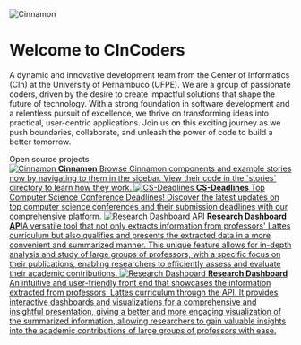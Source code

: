 
<Meta title='About/CinCoders' />

<style>
  {`
    .subheading {
      --mediumdark: '#999999';
      font-weight: 700;
      font-size: 13px;
      color: #999;
      letter-spacing: 6px;
      line-height: 24px;
      text-transform: uppercase;
      margin-bottom: 12px;
      margin-top: 40px;
    }

    .link-list {
      display: grid;
      grid-template-columns: 1fr;
      grid-template-rows: 1fr 1fr;
      row-gap: 10px;
    }

    @media (min-width: 620px) {
      .link-list {
        row-gap: 20px;
        column-gap: 20px;
        grid-template-columns: 1fr 1fr;
      }
    }

    @media all and (-ms-high-contrast:none) {
    .link-list {
        display: -ms-grid;
        -ms-grid-columns: 1fr 1fr;
        -ms-grid-rows: 1fr 1fr;
      }
    }

    .link-item {
      display: block;
      padding: 20px;
      border: 1px solid #00000010;
      border-radius: 5px;
      transition: background 150ms ease-out, border 150ms ease-out, transform 150ms ease-out;
      color: #333333;
      display: flex;
      align-items: flex-start;
    }

    .link-item:hover {
      border-color: #1EA7FD50;
      transform: translate3d(0, -3px, 0);
      box-shadow: rgba(0, 0, 0, 0.08) 0 3px 10px 0;
    }

    .link-item:active {
      border-color: #1EA7FD;
      transform: translate3d(0, 0, 0);
    }

    .link-item strong {
      font-weight: 700;
      display: block;
      margin-bottom: 2px;
    }

    .link-item img {
      height: 40px;
      width: 40px;
      margin-right: 15px;
      flex: none;
    }

    .link-item span,
    .link-item p {
      margin: 0;
      font-size: 14px;
      line-height: 20px;
    }

    .divlogo{
      width: 100%;
      display: flex;
      justify-content: center;
      margin: 20px;
    }

    .divlogo img{
      height: 91px;
      width: 550px;
      margin-right: 15px;
      margin-bottom: 55px;
    }
  `}
</style>

<div className='divlogo'>
  <img src={LogoCoders} alt='Cinnamon' />
</div>

# Welcome to CInCoders

A dynamic and innovative development team from the Center of Informatics (CIn) at the University of Pernambuco (UFPE).
We are a group of passionate coders, driven by the desire to create impactful solutions that shape the future of technology.
With a strong foundation in software development and a relentless pursuit of excellence, we thrive on transforming ideas into practical, user-centric applications.
Join us on this exciting journey as we push boundaries, collaborate, and unleash the power of code to build a better tomorrow.

<div className='subheading'>Open source projects</div>

<div className='link-list'>
  <a className='link-item' href='/?path=/docs/about-cinnamon--docs'>
    <img src={Brackets} alt='Cinnamon' />
    <span>
      <strong>Cinnamon</strong>
      Browse Cinnamon components and example stories now by navigating to them in
      the sidebar. View their code in the `stories` directory to learn how they work.
    </span>
  </a>
  <a className='link-item' href='https://cs-deadlines.cin.ufpe.br'>
    <img src={Brackets} alt='CS-Deadlines' />
    <span>
      <strong>CS-Deadlines</strong>
      Top Computer Science Conference Deadlines! Discover the latest updates on top
      computer science conferences and their submission deadlines with our comprehensive
      platform.
    </span>
  </a>
  <a className='link-item' href='https://github.com/CinCoders/research-back'>
    <img src={Brackets} alt='Research Dashboard API' />
    <span>
      <strong>Research Dashboard API</strong>A versatile tool that not only
      extracts information from professors' Lattes curriculum but also qualifies
      and presents the extracted data in a more convenient and summarized
      manner. This unique feature allows for in-depth analysis and study of
      large groups of professors, with a specific focus on their publications,
      enabling researchers to efficiently assess and evaluate their academic
      contributions.
    </span>
  </a>
  <a className='link-item' href='https://github.com/CinCoders/research-front'>
    <img src={Brackets} alt='Research Dashboard' />
    <span>
      <strong>Research Dashboard</strong>
      An intuitive and user-friendly front end that showcases the information extracted
      from professors' Lattes curriculum through the API. It provides interactive
      dashboards and visualizations for a comprehensive and insightful presentation,
      giving a better and more engaging visualization of the summarized information,
      allowing researchers to gain valuable insights into the academic contributions
      of large groups of professors with ease.
    </span>
  </a>
</div>
